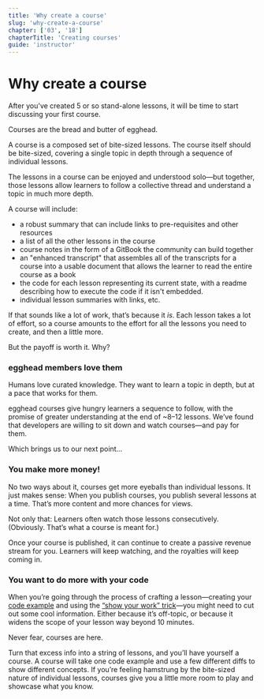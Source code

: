 ```yaml
---
title: 'Why create a course'
slug: 'why-create-a-course'
chapter: ['03', '18']
chapterTitle: 'Creating courses'
guide: 'instructor'
---
```


# Why create a course

After you've created 5 or so stand-alone lessons, it will be time to start discussing your first course.

Courses are the bread and butter of egghead.

A course is a composed set of bite-sized lessons. The course itself should be bite-sized, covering a single topic in depth through a sequence of individual lessons.

The lessons in a course can be enjoyed and understood solo—but together, those lessons allow learners to follow a collective thread and understand a topic in much more depth.

A course will include:

- a robust summary that can include links to pre-requisites and other resources
- a list of all the other lessons in the course
- course notes in the form of a GitBook the community can build together
- an "enhanced transcript" that assembles all of the transcripts for a course into a usable document that allows the learner to read the entire course as a book
- the code for each lesson representing its current state, with a readme describing how to execute the code if it isn't embedded.
- individual lesson summaries with links, etc.

If that sounds like a lot of work, that’s because it _is_. Each lesson takes a lot of effort, so a course amounts to the effort for all the lessons you need to create, and then a little more.

But the payoff is worth it. Why?

### egghead members love them

Humans love curated knowledge. They want to learn a topic in depth, but at a pace that works for them.

egghead courses give hungry learners a sequence to follow, with the promise of greater understanding at the end of ~8–12 lessons. We’ve found that developers are willing to sit down and watch courses—and pay for them.

Which brings us to our next point...

### You make more money!

No two ways about it, courses get more eyeballs than individual lessons. It just makes sense: When you publish courses, you publish several lessons at a time. That’s more content and more chances for views.

Not only that: Learners often watch those lessons consecutively. (Obviously. That’s what a course is meant for.)

Once your course is published, it can continue to create a passive revenue stream for you. Learners will keep watching, and the royalties will keep coming in.

### You want to do more with your code

When you’re going through the process of crafting a lesson—creating your [code example](/create-your-code-example) and using the [“show your work” trick](/the-show-your-work-trick)—you might need to cut out some cool information. Either because it’s off-topic, or because it widens the scope of your lesson way beyond 10 minutes.

Never fear, courses are here.

Turn that excess info into a string of lessons, and you’ll have yourself a course. A course will take one code example and use a few different diffs to show different concepts. If you’re feeling hamstrung by the bite-sized nature of individual lessons, courses give you a little more room to play and showcase what you know.
